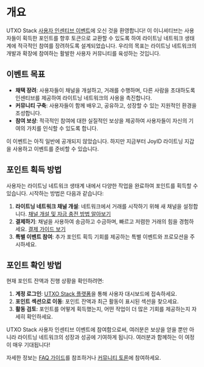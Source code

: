 # 개요

UTXO Stack [사용자 인센티브 이벤트](https://www.utxostack.network/airdrop)에 오신 것을 환영합니다! 이 이니셔티브는 사용자들이 획득한 포인트를 향후 토큰으로 교환할 수 있도록 하여 라이트닝 네트워크 생태계에 적극적인 참여를 장려하도록 설계되었습니다. 우리의 목표는 라이트닝 네트워크의 개발과 확장에 참여하는 활발한 사용자 커뮤니티를 육성하는 것입니다.

## 이벤트 목표

- **채택 장려**: 사용자들이 채널을 개설하고, 거래를 수행하며, 다른 사람을 초대하도록 인센티브를 제공하여 라이트닝 네트워크의 사용을 촉진합니다.
- **커뮤니티 구축**: 사용자들이 함께 배우고, 공유하고, 성장할 수 있는 지원적인 환경을 조성합니다.
- **참여 보상**: 적극적인 참여에 대한 실질적인 보상을 제공하여 사용자들이 자신의 기여의 가치를 인식할 수 있도록 합니다.

이 이벤트는 아직 일반에 공개되지 않았습니다. 하지만 지금부터 JoyID 라이트닝 지갑을 사용하고 이벤트를 준비할 수 있습니다.

[//]: # (<!--)
## 포인트 획득 방법

사용자는 라이트닝 네트워크 생태계 내에서 다양한 작업을 완료하여 포인트를 획득할 수 있습니다. 시작하는 방법은 다음과 같습니다:

1. **라이트닝 네트워크 채널 개설**: 네트워크에서 거래를 시작하기 위해 새 채널을 설정합니다. [채널 개설 및 자금 충전 방법 알아보기](./open-and-fund-your-channel.md)
2. **결제하기**: 채널을 사용하여 송금하고 수금하며, 빠르고 저렴한 거래의 힘을 경험하세요. [결제 가이드 보기](./make-payments.md)
3. **특별 이벤트 참여**: 추가 포인트 획득 기회를 제공하는 특별 이벤트와 프로모션을 주시하세요.

## 포인트 확인 방법

현재 포인트 잔액과 진행 상황을 확인하려면:

1. **계정 로그인**: [UTXO Stack 플랫폼](https://www.utxostack.network/)을 통해 사용자 대시보드에 접속하세요.
2. **포인트 섹션으로 이동**: 포인트 잔액과 최근 활동이 표시된 섹션을 찾으세요.
3. **활동 검토**: 포인트를 어떻게 획득했는지, 어떤 작업이 더 많은 기회를 제공하는지 자세히 확인하세요.

[//]: # (-->)

UTXO Stack 사용자 인센티브 이벤트에 참여함으로써, 여러분은 보상을 얻을 뿐만 아니라 라이트닝 네트워크의 성장과 성공에 기여하게 됩니다. 여러분과 함께하는 이 여정이 매우 기대됩니다!

자세한 정보는 [FAQ 가이드](/faqs)를 참조하거나 [커뮤니티 토론](https://t.me/utxo_stack)에 참여하세요.
